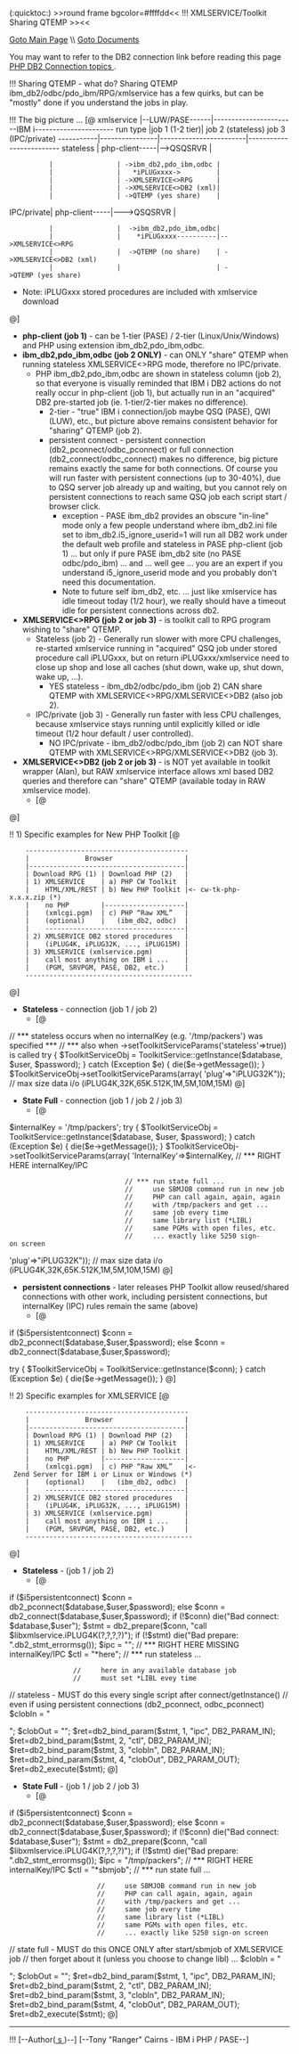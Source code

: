 (:quicktoc:)
>>round frame bgcolor=#ffffdd<<
!!! XMLSERVICE/Toolkit Sharing QTEMP
>><<

[[XMLService/XMLService | Goto Main Page]]
\\
[[XMLSERVICEDocument | Goto Documents]]

You may want to refer to the DB2 connection link before reading this page [[ PHP/DB2Connection | PHP DB2 Connection topics ]].

!!! Sharing QTEMP - what do?
Sharing QTEMP ibm_db2/odbc/pdo_ibm/RPG/xmlservice has a few quirks, but can be "mostly" done if you understand the jobs in play.

!!! The big picture ...
[@
xmlservice |--LUW/PASE------|-----------------------IBM i----------------------
run type   |job 1 (1-2 tier)|  job 2 (stateless)        job 3 (IPC/private)
-----------|----------------|------------------------|-------------------------
stateless  | php-client-----|-->QSQSRVR              |
           |                | ->ibm_db2,pdo_ibm,odbc |
           |                |   *iPLUGxxxx->         |
           |                | ->XMLSERVICE<>RPG      |
           |                | ->XMLSERVICE<>DB2 (xml)|
           |                | ->QTEMP (yes share)    |

IPC/private| php-client-----|--->QSQSRVR             |
           |                |  ->ibm_db2,pdo_ibm,odbc|
           |                |    *iPLUGxxxx----------|-->XMLSERVICE<>RPG
           |                |  ->QTEMP (no share)    | ->XMLSERVICE<>DB2 (xml)
           |                |                        | ->QTEMP (yes share)

*Note: iPLUGxxx stored procedures are included with xmlservice download
@]
* '''php-client (job 1)''' - can be 1-tier (PASE) / 2-tier (Linux/Unix/Windows) and PHP using extension ibm_db2,pdo_ibm,odbc.
* '''ibm_db2,pdo_ibm,odbc (job 2 ONLY)''' - can ONLY "share" QTEMP when running stateless XMLSERVICE<>RPG mode, therefore no IPC/private.
** PHP ibm_db2,pdo_ibm,odbc are shown in stateless column (job 2), so that everyone is visually reminded that IBM i DB2 actions do not really occur in php-client (job 1), but actually run in an "acquired" DB2 pre-started job (ie. 1-tier/2-tier makes no difference).
*** 2-tier - "true" IBM i connection/job maybe QSQ (PASE), QWI (LUW), etc., but picture above remains consistent behavior for "sharing" QTEMP (job 2).
*** persistent connect - persistent connection (db2_pconnect/odbc_pconnect) or full connection (db2_connect/odbc_connect) makes no difference, big picture remains exactly the same for both connections. Of course you will run faster with persistent connections (up to 30-40%), due to QSQ server job already up and waiting, but you cannot rely on persistent connections to reach same QSQ job each script start / browser click.
**** exception - PASE ibm_db2 provides an obscure "in-line" mode only a few people understand where ibm_db2.ini file set to ibm_db2.i5_ignore_userid=1 will run all DB2 work under the default web profile and stateless in PASE php-client (job 1) ... but only if pure PASE ibm_db2 site (no PASE odbc/pdo_ibm) ... and ... well gee ... you are an expert if you understand i5_ignore_userid mode and you probably don't need this documentation.
**** Note to future self ibm_db2, etc. ... just like xmlservice has idle timeout today (1/2 hour), we really should have a timeout idle for persistent connections across db2.
* '''XMLSERVICE<>RPG (job 2 or job 3)''' - is toolkit call to RPG program wishing to "share" QTEMP.
** Stateless (job 2) - Generally run slower with more CPU challenges, re-started xmlservice running in "acquired" QSQ job under stored procedure call iPLUGxxx, but on return iPLUGxxx/xmlservice need to close up shop and lose all caches (shut down, wake up, shut down, wake up, ...).
*** YES stateless - ibm_db2/odbc/pdo_ibm (job 2) CAN share QTEMP with XMLSERVICE<>RPG/XMLSERVICE<>DB2 (also job 2).
** IPC/private (job 3) - Generally run faster with less CPU challenges, because xmlservice stays running until explicitly killed or idle timeout (1/2 hour default / user controlled).
*** NO IPC/private - ibm_db2/odbc/pdo_ibm (job 2) can NOT share QTEMP with XMLSERVICE<>RPG/XMLSERVICE<>DB2 (job 3).
* '''XMLSERVICE<>DB2 (job 2 or job 3)''' - is NOT yet available in toolkit wrapper (Alan), but RAW xmlservice interface allows xml based DB2 queries and therefore can "share" QTEMP (available today in RAW xmlservice mode).
** [@
<?xml version='1.0'?>
<script>
<sql>
<query>
DECLARE GLOBAL TEMPORARY TABLE animalq(
 id integer, breed varchar(32), name char(16),
 weight decimal(7,2), height numeric(9,2))
 ON COMMIT PRESERVE ROWS
</query>
<prepare>
insert into
animalq (id, breed, name, weight, height)
values (?,?,?,?,?)
</prepare>
<execute>
<parm io='in'>1</parm>
<parm io='in'>cat</parm>
<parm io='in'>Pook</parm>
<parm io='in'>3.2</parm>
<parm io='in'>9.56</parm>
</execute>
<execute>
<parm io='in'>2</parm>
<parm io='in'>dog</parm>
<parm io='in'>Peaches</parm>
<parm io='in'>12.3</parm>
<parm io='in'>22.65</parm>
</execute>
<prepare>select * from animalq where WEIGHT > 1.0</prepare>
<execute/>
<describe desc='col'/>
<fetch block='all' desc='on'/>
</sql>
</script>
@]

!! 1) Specific examples for New PHP Toolkit
[@
     -----------------------------------------
     |              Browser                  |
     |---------------------------------------|
     | Download RPG (1) | Download PHP (2)   |
     | 1) XMLSERVICE    | a) PHP CW Toolkit  |
     |    HTML/XML/REST | b) New PHP Toolkit |<- cw-tk-php-x.x.x.zip (*)
     |    no PHP        |--------------------|
     |    (xmlcgi.pgm)  | c) PHP “Raw XML”   |
     |    (optional)    |   (ibm_db2, odbc)  |
     |    -----------------------------------|
     | 2) XMLSERVICE DB2 stored procedures   |
     |    (iPLUG4K, iPLUG32K, ..., iPLUG15M) |
     | 3) XMLSERVICE (xmlservice.pgm)        |
     |    call most anything on IBM i ...    |
     |    (PGM, SRVPGM, PASE, DB2, etc.)     |
     ------------------------------------------
@]
* '''Stateless''' - connection (job 1 / job 2)
** [@
// *** stateless occurs when no internalKey (e.g. '/tmp/packers') was specified ***
// *** also when ->setToolkitServiceParams('stateless'=>true)) is called
try { $ToolkitServiceObj = ToolkitService::getInstance($database, $user, $password); }
catch (Exception $e) { die($e->getMessage()); }
$ToolkitServiceObj->setToolkitServiceParams(array(
'plug'=>"iPLUG32K"));         // max size data i/o (iPLUG4K,32K,65K.512K,1M,5M,10M,15M)
@]

* '''State Full''' - connection (job 1 / job 2 / job 3)
** [@
$internalKey = '/tmp/packers';
try { $ToolkitServiceObj = ToolkitService::getInstance($database, $user, $password); }
catch (Exception $e) { die($e->getMessage()); }
$ToolkitServiceObj->setToolkitServiceParams(array(
'InternalKey'=>$internalKey,  // *** RIGHT HERE internalKey/IPC
                              // *** run state full ...
                              //     use SBMJOB command run in new job
                              //     PHP can call again, again, again
                              //     with /tmp/packers and get ...
                              //     same job every time
                              //     same library list (*LIBL)
                              //     same PGMs with open files, etc.
                              //     ... exactly like 5250 sign-on screen
'plug'=>"iPLUG32K"));         // max size data i/o (iPLUG4K,32K,65K.512K,1M,5M,10M,15M)
@]

* '''persistent connections''' - later releases PHP Toolkit allow reused/shared connections with other work, including persistent connections, but internalKey (IPC) rules remain the same (above)
** [@
if ($i5persistentconnect) $conn = db2_pconnect($database,$user,$password);
else $conn = db2_connect($database,$user,$password);

try { $ToolkitServiceObj = ToolkitService::getInstance($conn); }
catch (Exception $e) { die($e->getMessage()); }
@]


!! 2) Specific examples for XMLSERVICE
[@
     -----------------------------------------
     |              Browser                  |
     |---------------------------------------|
     | Download RPG (1) | Download PHP (2)   |
     | 1) XMLSERVICE    | a) PHP CW Toolkit  |
     |    HTML/XML/REST | b) New PHP Toolkit |
     |    no PHP        |--------------------|
     |    (xmlcgi.pgm)  | c) PHP “Raw XML”   |<- Zend Server for IBM i or Linux or Windows (*)
     |    (optional)    |   (ibm_db2, odbc)  |
     |    -----------------------------------|
     | 2) XMLSERVICE DB2 stored procedures   |
     |    (iPLUG4K, iPLUG32K, ..., iPLUG15M) |
     | 3) XMLSERVICE (xmlservice.pgm)        |
     |    call most anything on IBM i ...    |
     |    (PGM, SRVPGM, PASE, DB2, etc.)     |
     ------------------------------------------
@]
* '''Stateless''' - (job 1 / job 2)
** [@
if ($i5persistentconnect) $conn = db2_pconnect($database,$user,$password);
else $conn = db2_connect($database,$user,$password);
if (!$conn) die("Bad connect: $database,$user");
$stmt = db2_prepare($conn, "call $libxmlservice.iPLUG4K(?,?,?,?)");
if (!$stmt) die("Bad prepare: ".db2_stmt_errormsg());
$ipc = "";       // *** RIGHT HERE MISSING internalKey/IPC
$ctl = "*here";  // *** run stateless ...
                 //     here in any available database job
                 //     must set *LIBL evey time
// stateless - MUST do this every single script after connect/getInstance()
//             even if using persistent connections (db2_pconnect, odbc_pconnect)
$clobIn =
"<?xml version='1.0'?>
<script>
<cmd>CHGLIBL LIBL(FREDFLIN WILMAFLIN) CURLIB(FREDFLIN)</cmd>
</script>";
$clobOut = "";
$ret=db2_bind_param($stmt, 1, "ipc", DB2_PARAM_IN);
$ret=db2_bind_param($stmt, 2, "ctl", DB2_PARAM_IN);
$ret=db2_bind_param($stmt, 3, "clobIn", DB2_PARAM_IN);
$ret=db2_bind_param($stmt, 4, "clobOut", DB2_PARAM_OUT);
$ret=db2_execute($stmt);
@]
* '''State Full''' - (job 1 / job 2 / job 3)
** [@
if ($i5persistentconnect) $conn = db2_pconnect($database,$user,$password);
else $conn = db2_connect($database,$user,$password);
if (!$conn) die("Bad connect: $database,$user");
$stmt = db2_prepare($conn, "call $libxmlservice.iPLUG4K(?,?,?,?)");
if (!$stmt) die("Bad prepare: ".db2_stmt_errormsg());
$ipc = "/tmp/packers"; // *** RIGHT HERE internalKey/IPC
$ctl = "*sbmjob";      // *** run state full ...
                       //     use SBMJOB command run in new job
                       //     PHP can call again, again, again
                       //     with /tmp/packers and get ...
                       //     same job every time
                       //     same library list (*LIBL)
                       //     same PGMs with open files, etc.
                       //     ... exactly like 5250 sign-on screen
// state full - MUST do this ONCE ONLY after start/sbmjob of XMLSERVICE job
//              then forget about it (unless you choose to change libl) ...
$clobIn =
"<?xml version='1.0'?>
<script>
<cmd>CHGLIBL LIBL(FREDFLIN WILMAFLIN) CURLIB(FREDFLIN)</cmd>
</script>";
$clobOut = "";
$ret=db2_bind_param($stmt, 1, "ipc", DB2_PARAM_IN);
$ret=db2_bind_param($stmt, 2, "ctl", DB2_PARAM_IN);
$ret=db2_bind_param($stmt, 3, "clobIn", DB2_PARAM_IN);
$ret=db2_bind_param($stmt, 4, "clobOut", DB2_PARAM_OUT);
$ret=db2_execute($stmt);
@]




----
!!! [--Author([[http://youngiprofessionals.com/wiki/index.php/XMLSERVICE/XMLSERVICEQTEMP?action=expirediff | s ]])--]
[--Tony "Ranger" Cairns - IBM i PHP / PASE--]
